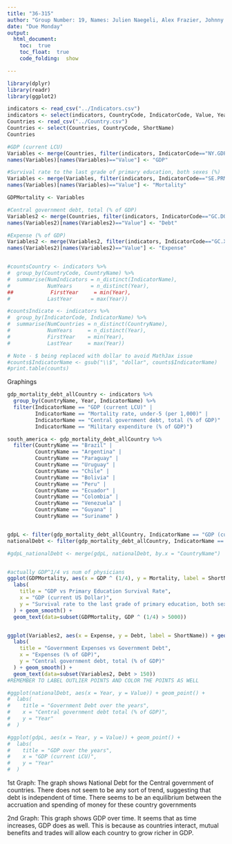 ```yaml
---
title: "36-315"
author: "Group Number: 19, Names: Julien Naegeli, Alex Frazier, Johnny Wu, Maria Rodriguez: jnaegeli, afrazie1, johnnywu, mar1"
date: "Due Monday"
output: 
  html_document:
    toc:  true
    toc_float:  true
    code_folding:  show

---
```



```r
library(dplyr)
library(readr)
library(ggplot2)

indicators <- read_csv("../Indicators.csv")
indicators <- select(indicators, CountryCode, IndicatorCode, Value, Year)
Countries <- read_csv("../Country.csv")
Countries <- select(Countries, CountryCode, ShortName)
Countries
```

```r
#GDP (current LCU)
Variables <- merge(Countries, filter(indicators, IndicatorCode=="NY.GDP.MKTP.CD" &  Year==2012 & Value > 1e+3), by = 'CountryCode')
names(Variables)[names(Variables)=="Value"] <- "GDP"

#Survival rate to the last grade of primary education, both sexes (%)
Variables <- merge(Variables, filter(indicators, IndicatorCode=="SE.PRM.PRSL.ZS" &  Year==2012), by = 'CountryCode')
names(Variables)[names(Variables)=="Value"] <- "Mortality"

GDPMortality <- Variables

#Central government debt, total (% of GDP)
Variables2 <- merge(Countries, filter(indicators, IndicatorCode=="GC.DOD.TOTL.GD.ZS" &  Year==2012), by = 'CountryCode')
names(Variables2)[names(Variables2)=="Value"] <- "Debt"

#Expense (% of GDP)
Variables2 <- merge(Variables2, filter(indicators, IndicatorCode=="GC.XPN.TOTL.GD.ZS" &  Year==2012), by = 'CountryCode')
names(Variables2)[names(Variables2)=="Value"] <- "Expense"


#countsCountry <- indicators %>%
#  group_by(CountryCode, CountryName) %>%
#  summarise(NumIndicators = n_distinct(IndicatorName),
#            NumYears      = n_distinct(Year),
##            FirstYear     = min(Year),
#            LastYear      = max(Year))

#countsIndicate <- indicators %>%
#  group_by(IndicatorCode, IndicatorName) %>%
#  summarise(NumCountries = n_distinct(CountryName),
#            NumYears     = n_distinct(Year),
#            FirstYear    = min(Year),
#            LastYear     = max(Year))

# Note - $ being replaced with dollar to avoid MathJax issue
#counts$IndicatorName <- gsub("\\$", "dollar", counts$IndicatorName)
#print.table(counts)
```

Graphings
```r
gdp_mortality_debt_allCountry <- indicators %>% 
  group_by(CountryName, Year, IndicatorName) %>%
  filter(IndicatorName == "GDP (current LCU)" |
         IndicatorName == "Mortality rate, under-5 (per 1,000)" | 
         IndicatorName == "Central government debt, total (% of GDP)" | 
         IndicatorName == "Military expenditure (% of GDP)")
```
```r

south_america <- gdp_mortality_debt_allCountry %>%
  filter(CountryName == "Brazil" |
         CountryName == "Argentina" | 
         CountryName == "Paraguay" | 
         CountryName == "Uruguay" |
         CountryName == "Chile" | 
         CountryName == "Bolivia" | 
         CountryName == "Peru" | 
         CountryName == "Ecuador" | 
         CountryName == "Colombia" | 
         CountryName == "Venezuela" | 
         CountryName == "Guyana" | 
         CountryName == "Suriname" )


gdpL <- filter(gdp_mortality_debt_allCountry, IndicatorName == "GDP (current LCU)")
nationalDebt <- filter(gdp_mortality_debt_allCountry, IndicatorName == "Central government debt, total (% of GDP)")

#gdpL_nationalDebt <- merge(gdpL, nationalDebt, by.x = "CountryName")


#actually GDP^1/4 vs num of physicians
ggplot(GDPMortality, aes(x = GDP ^ (1/4), y = Mortality, label = ShortName)) + geom_point() + 
  labs(
    title = "GDP vs Primary Education Survival Rate",
    x = "GDP (current US Dollar)",
    y = "Survival rate to the last grade of primary education, both sexes (%)"
  ) + geom_smooth() +
  geom_text(data=subset(GDPMortality, GDP ^ (1/4) > 5000))


ggplot(Variables2, aes(x = Expense, y = Debt, label = ShortName)) + geom_point() + 
  labs(
    title = "Government Expenses vs Government Debt",
    x = "Expenses (% of GDP)",
    y = "Central government debt, total (% of GDP)"
  ) + geom_smooth() +
  geom_text(data=subset(Variables2, Debt > 150))
#REMEMBER TO LABEL OUTLIER POINTS AND COLOR THE POINTS AS WELL

#ggplot(nationalDebt, aes(x = Year, y = Value)) + geom_point() + 
#  labs(
#    title = "Government Debt over the years",
#    x = "Central government debt total (% of GDP)",
#    y = "Year"
#  )

#ggplot(gdpL, aes(x = Year, y = Value)) + geom_point() + 
#  labs(
#    title = "GDP over the years",
#    x = "GDP (current LCU)",
#    y = "Year"
#  )
```


1st Graph:
The graph shows National Debt for the Central government of countries. There does not seem to be any sort of trend, suggesting that debt is independent of time. There seems to be an equilibrium between the accruation and spending of money for these country governments

2nd Graph:
This graph shows GDP over time. It seems that as time increases, GDP does as well. This is because as countries interact, mutual benefits and trades will allow each country to grow richer in GDP.



